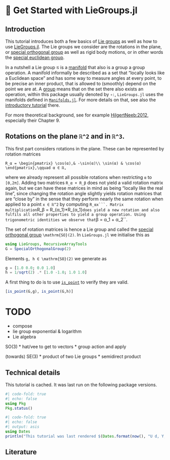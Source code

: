 # 🚀 Get Started with LieGroups.jl

## Introduction

This tutorial introduces both a few basics of [Lie groups](https://en.wikipedia.org/wiki/Lie_group) as well as how to use [LieGroups.jl](https://juliamanifolds.github.io/LieGroups.jl/stable/). The Lie groups we consider are the rotations in the plane,
or [special orthogonal group](../groups/special_orthogonal_group.md) as well as rigid body motions,
or in other words the [special euclidean group](../groups/special_euclidean_group.md).

In a nutshell a Lie group ``𝒢`` is a [manifold](https://en.wikipedia.org/wiki/Manifold) that also is a group a group operation.
A manifold informally be described as a set that “locally looks like a Euclidean space”
and has some way to measure angles at every point, to be precise an inner product, that is allowed to (smoothly)
depend on the point we are at.
A [group](https://en.wikipedia.org/wiki/Group_(mathematics)) means that on the set there also
exists an operation, within this package usually denoted by ``∘: ``,
`LieGroups.jl` uses the manifolds defined in [`Manifolds.jl`](https://juliamanifolds.github.io/Manifolds.jl/stable/). For more details on that, see also the [introductory tutorial](https://juliamanifolds.github.io/Manifolds.jl/stable/tutorials/getstarted/) there.

For more theoretical background, see for example [HilgertNeeb:2012](@cite), especially their Chapter 9.

## Rotations on the plane ``ℝ^2`` and in ``ℝ^3``.

This first part considers rotations in the plane. These can be represented by rotation matrices
```math
R_α = \begin{pmatrix} \cos(α),& -\sin(α)\\ \sin(α) & \cos(α) \end{pmatrix},\qquad α ∈ ℝ,
```

where we already represent all possible rotations when restricting ``α`` to ``[0,2π]``.
Adding two matrices ``R_α + R_β`` does not yield a valid rotation matrix again, but we
can have these matrices in mind as being “locally like the real line”, since changing the rotation angle
slightly yields rotation matrices that are “close by” in the sense that they perform nearly the same rotation
when applied to a point ``x ∈ ℝ^2`` by computing ``R_αx```.
Matrix multiplication ``R_β = R_{α_1}*R_{α_1}`` does yield a new rotation and also fulfils all other
properties to yield a group operation. Using trigonometric identities we observe that ``β = α_1 + α_2``.

The set of rotation matrices is hence a Lie group and called the [special orthogonal group](../groups/special_orthogonal_group.md) ``\mathrm{SO}(2)``. In `LieGroups.jl` we initialise this as

```julia
using LieGroups, RecursiveArrayTools
G = SpecialOrthogonalGroup(2)
```

Elements ``g, h ∈ \mathrm{SO}(2)`` we generate as

```julia
g = [1.0 0.0; 0.0 1.0]
h = 1/sqrt(2) .* [1.0 -1.0; 1.0 1.0]
```

A first thing to do is to use [`is_point`](@ref) to verify they are valid.

```julia
[is_point(G,g), is_point(G,h)]
```

# TODO
* compose
* lie group exponential & logarithm
* Lie algebra

SO(3)
* hat/vee to get to vectors
* group action and apply

(towards) SE(3)
* product of two Lie groups
* semidirect product


## Technical details

This tutorial is cached. It was last run on the following package versions.

```julia
#| code-fold: true
#| echo: false
using Pkg
Pkg.status()
```
```julia
#| code-fold: true
#| echo: false
#| output: asis
using Dates
println("This tutorial was last rendered $(Dates.format(now(), "U d, Y, H:M:S")).");
```

## Literature

````{=commonmark}
```@bibliography
Pages = ["getstarted.md"]
Canonical=false
```
````